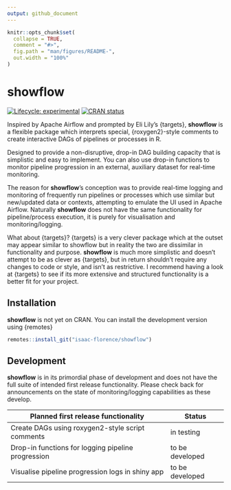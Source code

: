```yaml
---
output: github_document
---
```


<!-- README.md is generated from README.Rmd. Please edit that file -->

```r
knitr::opts_chunk$set(
  collapse = TRUE,
  comment = "#>",
  fig.path = "man/figures/README-",
  out.width = "100%"
)
```

# showflow

<!-- badges: start -->
[![Lifecycle: experimental](https://img.shields.io/badge/lifecycle-experimental-orange.svg)](https://lifecycle.r-lib.org/articles/stages.html#experimental)
[![CRAN status](https://www.r-pkg.org/badges/version/showflow)](https://CRAN.R-project.org/package=showflow)
<!-- badges: end -->

Inspired by Apache Airflow and prompted by Eli Lily's {targets}, **showflow** is a flexible package which interprets special, {roxygen2}-style comments to create interactive DAGs of pipelines or processes in R. 

Designed to provide a non-disruptive, drop-in DAG building capacity that is simplistic and easy to implement. You can also use drop-in functions to monitor pipeline progression in an external, auxiliary dataset for real-time monitoring. 

The reason for **showflow**'s conception was to provide real-time logging and monitoring of frequently run pipelines or processes which use similar but new/updated data or contexts, attempting to emulate the UI used in Apache Airflow. Naturally **showflow** does not have the same functionality for pipeline/process execution, it is purely for visualisation and monitoring/logging.

What about {targets}? {targets} is a very clever package which at the outset may appear similar to showflow but in reality the two are dissimilar in functionality and purpose. **showflow** is much more simplistic and doesn't attempt to be as clever as {targets}, but in return shouldn't require any changes to code or style, and isn't as restrictive. I recommend having a look at {targets} to see if its more extensive and structured functionality is a better fit for your project. 

## Installation

**showflow** is not yet on CRAN. You can install the development version using {remotes}

``` r
remotes::install_git("isaac-florence/showflow")
```

## Development

**showflow** is in its primordial phase of development and does not have the full suite of intended first release functionality. Please check back for announcements on the state of monitoring/logging capabilities as these develop.

Planned first release functionality | Status
------------------------------------|-------
Create DAGs using roxygen2-style script comments | in testing
Drop-in functions for logging pipeline progression | to be developed
Visualise pipeline progression logs in shiny app | to be developed
